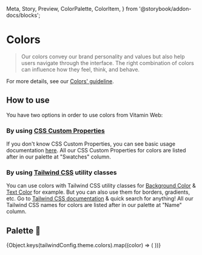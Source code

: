   Meta,
  Story,
  Preview,
  ColorPalette,
  ColorItem,
} from '@storybook/addon-docs/blocks';

<Meta title="Guidelines / Colors" />

# Colors

> Our colors convey our brand personality and values but also help users navigate through the interface. The right combination of colors can influence how they feel, think, and behave.

For more details, see our [Colors' guideline](https://www.decathlon.design/726f8c765/p/85c5a1-colors/b/06f55e).

## How to use

You have two options in order to use colors from Vitamin Web:

### By using [CSS Custom Properties](https://developer.mozilla.org/en-US/docs/Web/CSS/Using_CSS_custom_properties)

If you don't know CSS Custom Properties, you can see basic usage documentation [here](https://developer.mozilla.org/en-US/docs/Web/CSS/Using_CSS_custom_properties#Basic_usage). All our CSS Custom Properties for colors are listed after in our palette at "Swatches" column.

### By using [Tailwind CSS](https://tailwindcss.com) utility classes

You can use colors with Tailwind CSS utility classes for [Background Color](https://tailwindcss.com/docs/background-color) & [Text Color](https://tailwindcss.com/docs/text-color) for example.
But you can also use them for borders, gradients, etc. Go to [Tailwind CSS documentation](https://tailwindcss.com/docs) & quick search for anything!
All our Tailwind CSS names for colors are listed after in our palette at "Name" column.

## Palette 🎨

<ColorPalette>
  {Object.keys(tailwindConfig.theme.colors).map((color) => (
    <ColorItem title={color} colors={[`var(--vtmn-color_${color})`]} />
  ))}
</ColorPalette>
